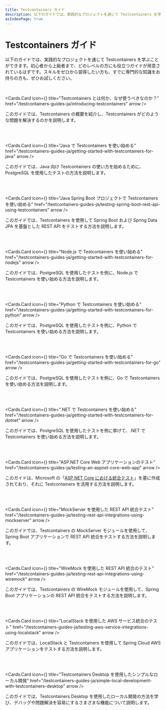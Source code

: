 ```yaml
---
title: Testcontainers ガイド
description: 以下のガイドでは、実践的なプロジェクトを通じて Testcontainers を学ぶことができます。初心者から上級者まで、どのレベルの方にも役立つガイドが用意されているはずです。スキルをゼロから習得したい方も、すでに専門的な知識をお持ちの方も、ぜひお試しください。
asIndexPage: true
---
```



# Testcontainers ガイド

以下のガイドでは、実践的なプロジェクトを通じて Testcontainers を学ぶことができます。初心者から上級者まで、どのレベルの方にも役立つガイドが用意されているはずです。スキルをゼロから習得したい方も、すでに専門的な知識をお持ちの方も、ぜひお試しください。

<br />

<Cards.Card
  icon={<FiHexagon />}
  title="Testcontainers とは何か、なぜ使うべきなのか？"
  href="/testcontainers-guides-ja/introducing-testcontainers"
  arrow
/>

このガイドでは、Testcontainers の概要を紹介し、Testcontainers がどのような問題を解決するのかを説明します。

<br />
<br />

<Cards.Card
  icon={<FaJava />}
  title="Java で Testcontainers を使い始める"
  href="/testcontainers-guides-ja/getting-started-with-testcontainers-for-java"
  arrow
/>

このガイドでは、Java 向け Testcontainers の使い方を始めるために、PostgreSQL を使用したテストの方法を説明します。

<br />
<br />

<Cards.Card
  icon={<SiSpring />}
  title="Java Spring Boot プロジェクトで Testcontainers を使い始める"
  href="/testcontainers-guides-ja/testing-spring-boot-rest-api-using-testcontainers"
  arrow
/>

このガイドでは、Testcontainers を使用して Spring Boot および Spring Data JPA を基盤とした REST API をテストする方法を説明します。

<br />
<br />

<Cards.Card
  icon={<FaNodeJs />}
  title="Node.js で Testcontainers を使い始める"
  href="/testcontainers-guides-ja/getting-started-with-testcontainers-for-nodejs"
  arrow
/>

このガイドでは、PostgreSQL を使用したテストを例に、Node.js で Testcontainers を使い始める方法を説明します。

<br />
<br />

<Cards.Card
  icon={<FaPython />}
  title="Python で Testcontainers を使い始める"
  href="/testcontainers-guides-ja/getting-started-with-testcontainers-for-python"
  arrow
/>

このガイドでは、PostgreSQL を使用したテストを例に、Python で Testcontainers を使い始める方法を説明します。

<br />
<br />

<Cards.Card
  icon={<FaGolang />}
  title="Go で Testcontainers を使い始める"
  href="/testcontainers-guides-ja/getting-started-with-testcontainers-for-go"
  arrow
/>

このガイドでは、PostgreSQL を使用したテストを例に、Go で Testcontainers を使い始める方法を説明します。

<br />
<br />

<Cards.Card
  icon={<SiDotnet />}
  title=".NET で Testcontainers を使い始める"
  href="/testcontainers-guides-ja/getting-started-with-testcontainers-for-dotnet"
  arrow
/>

このガイドでは、PostgreSQL を使用したテストを例に挙げて、.NET で Testcontainers を使い始める方法を説明します。

<br />
<br />

<Cards.Card
  icon={<DiDotnet />}
  title="ASP.NET Core Web アプリケーションのテスト"
  href="/testcontainers-guides-ja/testing-an-aspnet-core-web-app"
  arrow
/>

このガイドは、Microsoft の「[ASP.NET Core における統合テスト](https://learn.microsoft.com/ja-jp/aspnet/core/test/integration-tests)」を基に作成されており、それに Testcontainers を活用する方法を説明します。

<br />
<br />

<Cards.Card
  icon={<AiFillApi />}
  title="MockServer を使用した REST API 統合テスト"
  href="/testcontainers-guides-ja/testing-rest-api-integrations-using-mockserver"
  arrow
/>

このガイドでは、Testcontainers の MockServer モジュールを使用して、Spring Boot アプリケーションで REST API 統合をテストする方法を説明します。

<br />
<br />

<Cards.Card
  icon={<AiOutlineApi />}
  title="WireMock を使用した REST API 統合のテスト"
  href="/testcontainers-guides-ja/testing-rest-api-integrations-using-wiremock"
  arrow
/>

このガイドでは、Testcontainers の WireMock モジュールを使用して、Spring Boot アプリケーションの REST API 統合をテストする方法を説明します。

<br />
<br />

<Cards.Card
  icon={<FaAws />}
  title="LocalStack を使用した AWS サービス統合のテスト"
  href="/testcontainers-guides-ja/testing-aws-service-integrations-using-localstack"
  arrow
/>

このガイドでは、LocalStack と Testcontainers を使用して Spring Cloud AWS アプリケーションをテストする方法を説明します。

<br />
<br />

<Cards.Card
  icon={<FaDesktop />}
  title="Testcontainers Desktop を使用したシンプルなローカル開発"
  href="/testcontainers-guides-ja/simple-local-development-with-testcontainers-desktop"
  arrow
/>

このガイドでは、Testcontainers Desktop を使用したローカル開発の方法を学び、デバッグや問題解決を容易にするさまざまな機能について説明します。

